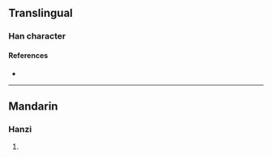 {{character info/new}}
==Translingual==

===Han character===
{{Han char|rn=96|rad=玉|as=08|sn=12|four=|canj=MGTGU,MGTQU|ids=⿰𤣩羌}}

====References====
* {{Han ref|kx=0736.070|dkj=21083|hdz=21118.100|uh=7437|ud=29751}}

----

==Mandarin==

===Hanzi===
{{cmn-hanzi|pin=[[què]] ([[que4]])|wg=ch'üeh<sup>4</sup>}}

# {{defn|lang=cmn|sort=玉08}}